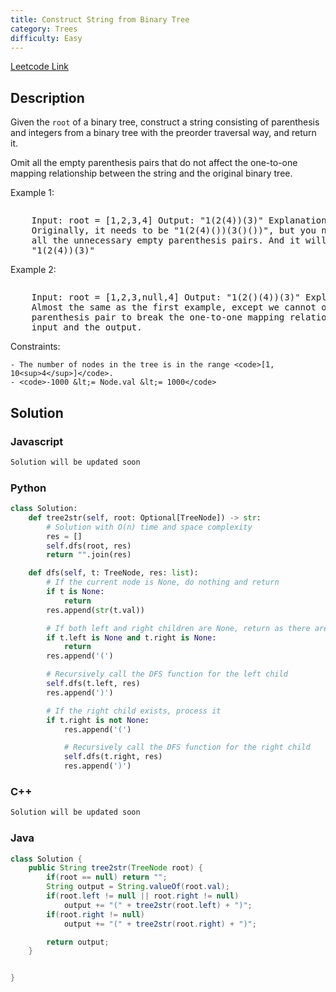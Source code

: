 ```yaml
---
title: Construct String from Binary Tree
category: Trees
difficulty: Easy
---
```


<Callout>

[Leetcode Link](https://leetcode.com/problems/construct-string-from-binary-tree)

</Callout>

## Description

Given the <code>root</code> of a binary tree, construct a string consisting of parenthesis and integers from a binary tree with the preorder traversal way, and return it.

Omit all the empty parenthesis pairs that do not affect the one-to-one mapping relationship between the string and the original binary tree.

Example 1:

<Image
	alt=""
	src="https://assets.leetcode.com/uploads/2021/05/03/cons1-tree.jpg"
	width={292}
	height={301}
/>
<br />
<pre className="overflow-x-auto">
	Input: root = [1,2,3,4] Output: &quot;1(2(4))(3)&quot; Explanation:
	Originally, it needs to be &quot;1(2(4)())(3()())&quot;, but you need to omit
	all the unnecessary empty parenthesis pairs. And it will be
	&quot;1(2(4))(3)&quot;
</pre>

Example 2:

<Image
	alt=""
	src="https://assets.leetcode.com/uploads/2021/05/03/cons2-tree.jpg"
	width={207}
	height={293}
/>
<br />
<pre className="overflow-x-auto">
	Input: root = [1,2,3,null,4] Output: &quot;1(2()(4))(3)&quot; Explanation:
	Almost the same as the first example, except we cannot omit the first
	parenthesis pair to break the one-to-one mapping relationship between the
	input and the output.
</pre>

Constraints:

    - The number of nodes in the tree is in the range <code>[1, 10<sup>4</sup>]</code>.
    - <code>-1000 &lt;= Node.val &lt;= 1000</code>

## Solution

### Javascript

```javascript
Solution will be updated soon
```

### Python

```python
class Solution:
    def tree2str(self, root: Optional[TreeNode]) -> str:
        # Solution with O(n) time and space complexity
        res = []
        self.dfs(root, res)
        return "".join(res)

    def dfs(self, t: TreeNode, res: list):
        # If the current node is None, do nothing and return
        if t is None:
            return
        res.append(str(t.val))

        # If both left and right children are None, return as there are no more branches to explore
        if t.left is None and t.right is None:
            return
        res.append('(')

        # Recursively call the DFS function for the left child
        self.dfs(t.left, res)
        res.append(')')

        # If the right child exists, process it
        if t.right is not None:
            res.append('(')

            # Recursively call the DFS function for the right child
            self.dfs(t.right, res)
            res.append(')')

```

### C++

```cpp
Solution will be updated soon
```

### Java

```java
class Solution {
    public String tree2str(TreeNode root) {
        if(root == null) return "";
        String output = String.valueOf(root.val);
        if(root.left != null || root.right != null)
            output += "(" + tree2str(root.left) + ")";
        if(root.right != null)
            output += "(" + tree2str(root.right) + ")";

        return output;
    }


}

```
